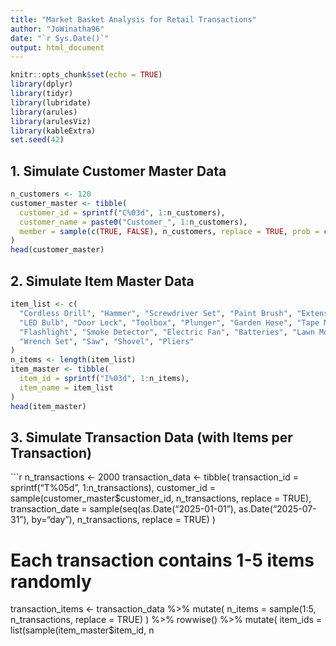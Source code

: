 ```yaml
---
title: "Market Basket Analysis for Retail Transactions"
author: "JoWinatha96"
date: "`r Sys.Date()`"
output: html_document
---
```


```r
knitr::opts_chunk$set(echo = TRUE)
library(dplyr)
library(tidyr)
library(lubridate)
library(arules)
library(arulesViz)
library(kableExtra)
set.seed(42)
```

## 1. Simulate Customer Master Data

```r
n_customers <- 120
customer_master <- tibble(
  customer_id = sprintf("C%03d", 1:n_customers),
  customer_name = paste0("Customer_", 1:n_customers),
  member = sample(c(TRUE, FALSE), n_customers, replace = TRUE, prob = c(0.7, 0.3))
)
head(customer_master)
```

## 2. Simulate Item Master Data

```r
item_list <- c(
  "Cordless Drill", "Hammer", "Screwdriver Set", "Paint Brush", "Extension Cord",
  "LED Bulb", "Door Lock", "Toolbox", "Plunger", "Garden Hose", "Tape Measure",
  "Flashlight", "Smoke Detector", "Electric Fan", "Batteries", "Lawn Mower",
  "Wrench Set", "Saw", "Shovel", "Pliers"
)
n_items <- length(item_list)
item_master <- tibble(
  item_id = sprintf("I%03d", 1:n_items),
  item_name = item_list
)
head(item_master)
```

## 3. Simulate Transaction Data (with Items per Transaction)

```r
n_transactions <- 2000
transaction_data <- tibble(
  transaction_id = sprintf("T%05d", 1:n_transactions),
  customer_id = sample(customer_master$customer_id, n_transactions, replace = TRUE),
  transaction_date = sample(seq(as.Date("2025-01-01"), as.Date("2025-07-31"), by="day"), n_transactions, replace = TRUE)
)

# Each transaction contains 1-5 items randomly
transaction_items <- transaction_data %>%
  mutate(
    n_items = sample(1:5, n_transactions, replace = TRUE)
  ) %>%
  rowwise() %>%
  mutate(
    item_ids = list(sample(item_master$item_id, n
